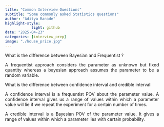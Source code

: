 ```yaml
---
title: "Common Interview Questions"
subtitle: "Some commonly asked Statistics questions"
author: "Aditya Ranade"
highlight-style:
            light: github
date: "2025-04-23"
categories: [interview_prep]
image: "./house_price.jpg"
---
```


::: {style="text-align: justify"}
What is the difference between Bayesian and Frequentist ?

A frequentist approach considers the parameter as unknown but fixed quantity whereas a bayesian approach assumes the parameter to be a random variable.
:::

::: {style="text-align: justify"}
What is the difference between confidence interval and credible interval

A confidence interval is a frequentist POV about the parameter value. A confidence interval gives us a range of values within which a parameter value will lie if we repeat the experiment for a certain number of times.

A credible interval is a Bayesian POV of the parameter value. It gives a range of values within which a parameter lies with certain probability.
:::
